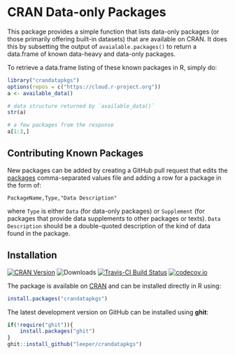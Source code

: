 # CRAN Data-only Packages #

This package provides a simple function that lists data-only packages (or those primarily offering built-in datasets) that are available on CRAN. It does this by subsetting the output of `avaialable.packages()` to return a data.frame of known data-heavy and data-only packages.

To retrieve a data.frame listing of these known packages in R, simply do:

```r
library("crandatapkgs")
options(repos = c("https://cloud.r-project.org"))
a <- available_data()

# data structure returned by `available_data()`
str(a)

# a few packages from the response
a[1:3,]
```

## Contributing Known Packages ##

New packages can be added by creating a GitHub pull request that edits the [packages](https://github.com/leeper/crandatapkgs/blob/master/inst/packages/packages) comma-separated values file and adding a row for a package in the form of:

```
PackageName,Type,"Data Description"
```

where `Type` is either `Data` (for data-only packages) or `Supplement` (for packages that provide data supplements to other packages or texts). `Data Description` should be a double-quoted description of the kind of data found in the package.


## Installation ##

[![CRAN Version](http://www.r-pkg.org/badges/version/crandatapkgs)](http://cran.r-project.org/package=crandatapkgs)
![Downloads](http://cranlogs.r-pkg.org/badges/crandatapkgs)
[![Travis-CI Build Status](https://travis-ci.org/leeper/crandatapkgs.png?branch=master)](https://travis-ci.org/leeper/crandatapkgs)
[![codecov.io](http://codecov.io/github/leeper/crandatapkgs/coverage.svg?branch=master)](http://codecov.io/github/leeper/crandatapkgs?branch=master)

The package is available on [CRAN](http://cran.r-project.org/web/packages/crandatapkgs/) and can be installed directly in R using:

```R
install.packages("crandatapkgs")
```

The latest development version on GitHub can be installed using **ghit**:

```R
if(!require("ghit")){
    install.packages("ghit")
}
ghit::install_github("leeper/crandatapkgs")
```

